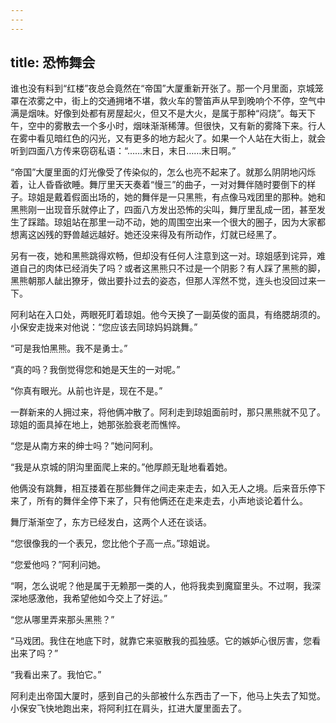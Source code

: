 ```yaml
---
---
---
```

title: 恐怖舞会
---




谁也没有料到“红楼”夜总会竟然在“帝国”大厦重新开张了。那一个月里面，京城笼罩在浓雾之中，街上的交通拥堵不堪，救火车的警笛声从早到晚响个不停，空气中满是烟味。好像到处都有房屋起火，但又不是大火，是属于那种“闷烧”。每天下午，空中的雾散去一个多小时，烟味渐渐稀薄。但很快，又有新的雾降下来。行人在雾中看见暗红色的闪光，又有更多的地方起火了。如果一个人站在大街上，就会听到四面八方传来窃窃私语：“……末日，末日……末日啊。”

“帝国”大厦里面的灯光像受了传染似的，怎么也亮不起来了。就那么阴阴地闪烁着，让人昏昏欲睡。舞厅里天天奏着“慢三”的曲子，一对对舞伴随时要倒下的样子。琼姐是戴着假面出场的，她的舞伴是一只黑熊，有点像马戏团里的那种。她和黑熊刚一出现音乐就停止了，四面八方发出恐怖的尖叫，舞厅里乱成一团，甚至发生了踩踏。琼姐站在那里一动不动，她的周围空出来一个很大的圈子，因为大家都想离这凶残的野兽越远越好。她还没来得及有所动作，灯就已经黑了。

另有一夜，她和黑熊跳得欢畅，但却没有任何人注意到这一对。琼姐感到诧异，难道自己的肉体已经消失了吗？或者这黑熊只不过是一个阴影？有人踩了黑熊的脚，黑熊朝那人龇出獠牙，做出要扑过去的姿态，但那人浑然不觉，连头也没回过来一下。

阿利站在入口处，两眼死盯着琼姐。他今天换了一副英俊的面具，有络腮胡须的。小保安走拢来对他说：“您应该去同琼妈妈跳舞。”

“可是我怕黑熊。我不是勇士。”

“真的吗？我倒觉得您和她是天生的一对呢。”

“你真有眼光。从前也许是，现在不是。”

一群新来的人拥过来，将他俩冲散了。阿利走到琼姐面前时，那只黑熊就不见了。琼姐的面具掉在地上，她那张脸衰老而憔悴。

“您是从南方来的绅士吗？”她问阿利。

“我是从京城的阴沟里面爬上来的。”他厚颜无耻地看着她。

他俩没有跳舞，相互搂着在那些舞伴之间走来走去，如入无人之境。后来音乐停下来了，所有的舞伴全停下来了，只有他俩还在走来走去，小声地谈论着什么。

舞厅渐渐空了，东方已经发白，这两个人还在谈话。

“您很像我的一个表兄，您比他个子高一点。”琼姐说。

“您爱他吗？”阿利问她。

“啊，怎么说呢？他是属于无赖那一类的人，他将我卖到魔窟里头。不过啊，我深深地感激他，我希望他如今交上了好运。”

“您从哪里弄来那头黑熊？”

“马戏团。我住在地底下时，就靠它来驱散我的孤独感。它的嫉妒心很厉害，您看出来了吗？”

“我看出来了。我怕它。”

阿利走出帝国大厦时，感到自己的头部被什么东西击了一下，他马上失去了知觉。小保安飞快地跑出来，将阿利扛在肩头，扛进大厦里面去了。